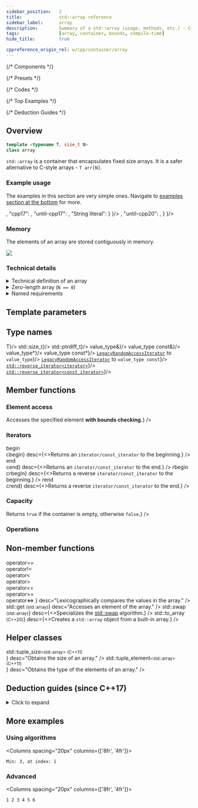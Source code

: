 ```yaml
---
sidebar_position:	2
title:				std::array reference
sidebar_label:		array
description:		Summary of a std::array (usage, methods, etc.) - C++ Language
tags:				[array, container, bounds, compile-time]
hide_title:			true

cppreference_origin_rel: w/cpp/container/array
---
```


{/* Components */}



{/* Presets */}


{/* Codes */}

{/* Top Examples */}




{/* Deduction Guides */}

## Overview

```cpp
template <typename T, size_t N>
class array
```

`std::array` is a container that encapsulates fixed size arrays. It is a safer alternative to C-style arrays - `T arr[N]`.

### Example usage

The examples in this section are very simple ones. Navigate to [examples section at the bottom](#more-examples) for more.

<Tabs>
	<TabItem value="create" label="Create" default>
		<VersionTabs content={
				{
					"cpp20": <TopExampleCreateCpp20 />,
					"cpp17": <TopExampleCreateCpp17 />,
					"until-cpp17": <TopExampleCreateUntilCpp17 />,
					"String literal": <TopExampleStringLiteral />
				}
			}/>
	</TabItem>
	<TabItem value="fill" label="Fill and print">
		<TopExampleFillAndPrint />
	</TabItem>
	<TabItem value="sort" label="Sort">
		<VersionTabs content={
				{
					"cpp20":		<TopExampleSortCpp20 />,
					"until-cpp20":	<TopExampleSortUntilCpp20 />,
				}
			}/>
	</TabItem>
</Tabs>

### Memory

The elements of an array are stored contiguously in memory.

<Image border center maxheight={250}
		src="/img/doc/array-elements-in-memory.png"
	/>

### Technical details

<details>
<summary>Technical definition of an array</summary>
<div>

This container is an aggregate type with the same semantics as a struct holding a C-style array `T[N]`
as its only non-static data member. Unlike a C-style array, it doesn't decay to `T*` automatically.
As an aggregate type, it can be initialized with aggregate-initialization given at most `N` initializers
that are convertible to `T`:

```cpp
std::array<int, 3> a = {1,2,3};
```

The struct combines the performance and accessibility of a C-style array with the benefits of a standard container,
such as knowing its own size, supporting assignment, random access iterators, etc.

An array can also be used as a tuple of `N` elements of the same type.

</div>
</details>

<details>
<summary>Zero-length array (<code>N == 0</code>)</summary>
<div>

There is a special case for a zero-length array (`N == 0`). In that case, `array.begin() == array.end()`,
which is some unique value. <span className="inline-danger">The effect of calling `front()` or `back()` on a zero-sized array is undefined</span>.

</div>
</details>

<details>
<summary>Named requirements</summary>
<div>

`std::array` satisfies the requirements of:

- [`Container`](/docs/named_req/Container)
- [`ReversibleContainer`](/docs/named_req/ReversibleContainer)

except that default-constructed array is not empty and that the complexity of swapping is linear

Satisfies the requirements of:

- [`ContiguousContainer`](/docs/named_req/ContiguousContainer) (since C++17)
- [`SequenceContainer`](/docs/named_req/SequenceContainer) (partially)

</div>
</details>

<ClassSummary name="array" namespaces="std" folder="array" headerName="array">

## Template parameters

<SymbolTable noTraits>
	<Symbol name="T"			desc="Type of the elements"/>
	<Symbol name="N" 			desc="Number of elements (a compile-time constant)"/>
</SymbolTable>

## Type names

<SymbolTable>
	<Symbol pub name="value_type" 				desc={<code>T</code>}/>
	<Symbol pub name="size_type"				desc={<code>std::size_t</code>}/>
	<Symbol pub name="difference_type"			desc={<code>std::ptrdiff_t</code>}/>
	<Symbol pub name="reference"				desc={<code>value_type&amp;</code>}/>
	<Symbol pub name="const_reference"			desc={<code>value_type const&amp;</code>}/>
	<Symbol pub name="pointer"					desc={<code>value_type*</code>}/>
	<Symbol pub name="const_pointer"			desc={<code>value_type const*</code>}/>
	<Symbol pub name="iterator"					desc={<><a href="/docs/named_req/LegacyRandomAccessIterator"><code>LegacyRandomAccessIterator</code></a> to <code>value_type</code></>}/>
	<Symbol pub name="const_iterator"			desc={<><a href="/docs/named_req/LegacyRandomAccessIterator"><code>LegacyRandomAccessIterator</code></a> to <code>value_type const</code></>}/>
	<Symbol pub name="reverse_iterator"			desc={<><a href="#"><code>std::reverse_iterator&lt;iterator&gt;</code></a></>}/>
	<Symbol pub name="const_reverse_iterator"	desc={<><a href="#"><code>std::reverse_iterator&lt;const_iterator&gt;</code></a></>}/>
</SymbolTable>

## Member functions

<SymbolTable>	
	<Symbol pub name="(constructor)"
			desc="Constructs an array following the rules of aggregate initialization."
		/>
	<Symbol pub name="(destructor)"
			desc="Destroys every element of the array."
		/>
	<Symbol pub autoLink linkName="operator_assign" name="operator="
			desc="Overwrites every element of the array with the corresponding element of another array."
		/>
</SymbolTable>

### Element access

<SymbolTable>	
	<Symbol pub autoLink name="at"
			desc={<>Accesses the specified element <b>with bounds checking.</b></>}
		/>
	<Symbol pub autoLink linkName="operator_index" name="operator[]"
			desc="Accesses the element."
		/>
	<Symbol pub autoLink name="front"
			desc="Returns the first element."
		/>
	<Symbol pub autoLink name="back"
			desc="Returns the last element."
		/>
	<Symbol pub autoLink name="data"
			desc="Returns a pointer to the first element of the underlying array."
		/>
</SymbolTable>

### Iterators

<SymbolTable>	
	<Symbol pub autoLink linkName="begin" name={<>begin<br/>cbegin</>}
			desc={<>Returns an <code>iterator/const_iterator</code> to the beginning.</>}
		/>
	<Symbol pub autoLink linkName="end" name={<>end<br/>cend</>}
			desc={<>Returns an <code>iterator/const_iterator</code> to the end.</>}
		/>
	<Symbol pub autoLink linkName="rbegin" name={<>rbegin<br/>crbegin</>}
			desc={<>Returns a reverse <code>iterator/const_iterator</code> to the beginning.</>}
		/>
	<Symbol pub autoLink linkName="rend" name={<>rend<br/>crend</>}
			desc={<>Returns a reverse <code>iterator/const_iterator</code> to the end.</>}
		/>
</SymbolTable>

### Capacity

<SymbolTable>	
	<Symbol pub autoLink name="empty"
			desc={<>Returns <code>true</code> if the container is empty, otherwise <code>false</code>.</>}
		/>
	<Symbol pub autoLink name="size"
			desc="Returns the number of elements."
		/>
	<Symbol pub autoLink name="max_size"
			desc="Returns the maximum possible number of elements."
		/>
</SymbolTable>

### Operations

<SymbolTable>
	<Symbol pub autoLink name="fill"
			desc="Fills the container with specified value."
		/>
	<Symbol pub autoLink name="swap"
			desc="Swaps the contents."
		/>
</SymbolTable>

## Non-member functions

<SymbolTable noTraits>
	<Symbol name={<>
				operator==<br/>
				operator!=<br/>
				operator&lt;<br/>
				operator&gt;<br/>
				operator&lt;=<br/>
				operator&gt;=<br/>
				operator&lt;=&gt;
			</>}
			desc="Lexicographically compares the values in the array."
		/>
	<Symbol name={<>std::get <small>(std::array)</small></>}
			desc="Accesses an element of the array."
		/>
	<Symbol name={<>std::swap <small>(std::array)</small></>}
			desc={<>Specializes the <a href="#">std::swap</a> algorithm.</>}
		/>
	<Symbol name={<>std::to_array <small>(C++20)</small></>}
			desc={<>Creates a <code>std::array</code> object from a built-in array.</>}
		/>
</SymbolTable>

## Helper classes

<SymbolTable noTraits>
	<Symbol name={<>
				std::tuple_size<small>&lt;std::array&gt; (C++11)</small><br/>
			</>}
			desc="Obtains the size of an array."
		/>
	<Symbol name={<>
				std::tuple_element<small>&lt;std::array&gt; (C++11)</small><br/>
			</>}
			desc="Obtains the type of the elements of an array."
		/>
</SymbolTable>
</ClassSummary>


## Deduction guides (since C++17)

<details>
<summary>Click to expand</summary>
<div>

	<DeductionGuides/>

</div>
</details>

## More examples

### Using algorithms

<Columns spacing="20px" columns={['8fr', '4fr']}>
<div>

<CustomCodeBlock withTitle>
	<FurtherExampleMinimalValue/>
</CustomCodeBlock>

</div>
<div>

```plaintext title="Result"
Min: 3, at index: 1
```

</div>
</Columns>

### Advanced

<CustomCodeBlock withTitle>
	<FurtherExampleTemporaryBuffer/>
</CustomCodeBlock>

<Columns spacing="20px" columns={['8fr', '4fr']}>
<div>

<CustomCodeBlock withTitle>
	<FurtherExampleConcatTwoArrays/>
</CustomCodeBlock>

</div>
<div>

```plaintext title="Result"
1 2 3 4 5 6
```

</div>
</Columns>
